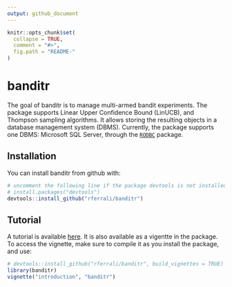 ```yaml
---
output: github_document
---
```


<!-- README.md is generated from README.Rmd. Please edit that file -->

```r
knitr::opts_chunk$set(
  collapse = TRUE,
  comment = "#>",
  fig.path = "README-"
)
```

# banditr

The goal of banditr is to manage multi-armed bandit experiments. The package supports Linear Upper Confidence Bound (LinUCB), and Thompson sampling algorithms. It allows storing the resulting objects in a database management system (DBMS). Currently, the package supports one DBMS: Microsoft SQL Server, through the [`RODBC`](https://cran.r-project.org/web/packages/RODBC/index.html) package.

## Installation

You can install banditr from github with:

```r
# uncomment the following line if the package devtools is not installed
# install.packages("devtools")
devtools::install_github("rferrali/banditr")
```

## Tutorial

A tutorial is available [here](http://rferrali.github.io/banditr). It is also available as a vigentte in the package. To access the vignette, make sure to compile it as you install the package, and use: 

```r
# devtools::install_github("rferrali/banditr", build_vignettes = TRUE)
library(banditr)
vignette("introduction", "banditr")
```
